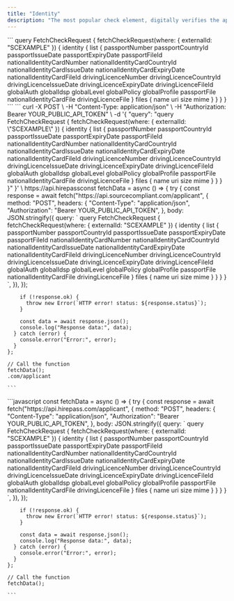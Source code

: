 ```yaml
---
title: "Identity"
description: "The most popular check element, digitally verifies the applicant’s identity and authentication of their documents."
---
```


<Tabs>
  <Tab title="GraphQL">
    ```
    query FetchCheckRequest {
        fetchCheckRequest(where: { externalId: "SCEXAMPLE" }) {
            identity {
                list {
                    passportNumber
                    passportCountryId
                    passportIssueDate
                    passportExpiryDate
                    passportFileId
                    nationalIdentityCardNumber
                    nationalIdentityCardCountryId
                    nationalIdentityCardIssueDate
                    nationalIdentityCardExpiryDate
                    nationalIdentityCardFileId
                    drivingLicenceNumber
                    drivingLicenceCountryId
                    drivingLicenceIssueDate
                    drivingLicenceExpiryDate
                    drivingLicenceFileId
                    globalAuth
                    globalIdsp
                    globalLevel
                    globalPolicy
                    globalProfile
                    passportFile
                    nationalIdentityCardFile
                    drivingLicenceFile
                }
                files {
                    name
                    uri
                    size
                    mime
                }
            }
        }
    }
    ```
  </Tab>
  <Tab title="cURL">
    ```
    curl -X POST \
         -H "Content-Type: application/json" \
         -H "Authorization: Bearer YOUR_PUBLIC_API_TOKEN" \
         -d '{
           "query": "query FetchCheckRequest { 
             fetchCheckRequest(where: { externalId: \"SCEXAMPLE\" }) { 
               identity { 
                 list { 
                   passportNumber 
                   passportCountryId 
                   passportIssueDate 
                   passportExpiryDate 
                   passportFileId 
                   nationalIdentityCardNumber 
                   nationalIdentityCardCountryId 
                   nationalIdentityCardIssueDate 
                   nationalIdentityCardExpiryDate 
                   nationalIdentityCardFileId 
                   drivingLicenceNumber 
                   drivingLicenceCountryId 
                   drivingLicenceIssueDate 
                   drivingLicenceExpiryDate 
                   drivingLicenceFileId 
                   globalAuth 
                   globalIdsp 
                   globalLevel 
                   globalPolicy 
                   globalProfile 
                   passportFile 
                   nationalIdentityCardFile 
                   drivingLicenceFile 
                 } 
                 files { 
                   name 
                   uri 
                   size 
                   mime 
                 } 
               } 
             } 
           }"
         }' \
         https://api.hirepassconst fetchData = async () => {
      try {
        const response = await fetch("https://api.sourcecompliant.com/applicant", {
          method: "POST",
          headers: {
            "Content-Type": "application/json",
            "Authorization": "Bearer YOUR_PUBLIC_API_TOKEN",
          },
          body: JSON.stringify({
            query: `
              query FetchCheckRequest {
                fetchCheckRequest(where: { externalId: "SCEXAMPLE" }) {
                  identity {
                    list {
                      passportNumber
                      passportCountryId
                      passportIssueDate
                      passportExpiryDate
                      passportFileId
                      nationalIdentityCardNumber
                      nationalIdentityCardCountryId
                      nationalIdentityCardIssueDate
                      nationalIdentityCardExpiryDate
                      nationalIdentityCardFileId
                      drivingLicenceNumber
                      drivingLicenceCountryId
                      drivingLicenceIssueDate
                      drivingLicenceExpiryDate
                      drivingLicenceFileId
                      globalAuth
                      globalIdsp
                      globalLevel
                      globalPolicy
                      globalProfile
                      passportFile
                      nationalIdentityCardFile
                      drivingLicenceFile
                    }
                    files {
                      name
                      uri
                      size
                      mime
                    }
                  }
                }
              }
            `,
          }),
        });
    
        if (!response.ok) {
          throw new Error(`HTTP error! status: ${response.status}`);
        }
    
        const data = await response.json();
        console.log("Response data:", data);
      } catch (error) {
        console.error("Error:", error);
      }
    };
    
    // Call the function
    fetchData();
    .com/applicant
    
    ```
  </Tab>
  <Tab title="Javascript">
    ```javascript
    const fetchData = async () => {
      try {
        const response = await fetch("https://api.hirepass.com/applicant", {
          method: "POST",
          headers: {
            "Content-Type": "application/json",
            "Authorization": "Bearer YOUR_PUBLIC_API_TOKEN",
          },
          body: JSON.stringify({
            query: `
              query FetchCheckRequest {
                fetchCheckRequest(where: { externalId: "SCEXAMPLE" }) {
                  identity {
                    list {
                      passportNumber
                      passportCountryId
                      passportIssueDate
                      passportExpiryDate
                      passportFileId
                      nationalIdentityCardNumber
                      nationalIdentityCardCountryId
                      nationalIdentityCardIssueDate
                      nationalIdentityCardExpiryDate
                      nationalIdentityCardFileId
                      drivingLicenceNumber
                      drivingLicenceCountryId
                      drivingLicenceIssueDate
                      drivingLicenceExpiryDate
                      drivingLicenceFileId
                      globalAuth
                      globalIdsp
                      globalLevel
                      globalPolicy
                      globalProfile
                      passportFile
                      nationalIdentityCardFile
                      drivingLicenceFile
                    }
                    files {
                      name
                      uri
                      size
                      mime
                    }
                  }
                }
              }
            `,
          }),
        });
    
        if (!response.ok) {
          throw new Error(`HTTP error! status: ${response.status}`);
        }
    
        const data = await response.json();
        console.log("Response data:", data);
      } catch (error) {
        console.error("Error:", error);
      }
    };
    
    // Call the function
    fetchData();
    
    ```
  </Tab>
</Tabs>